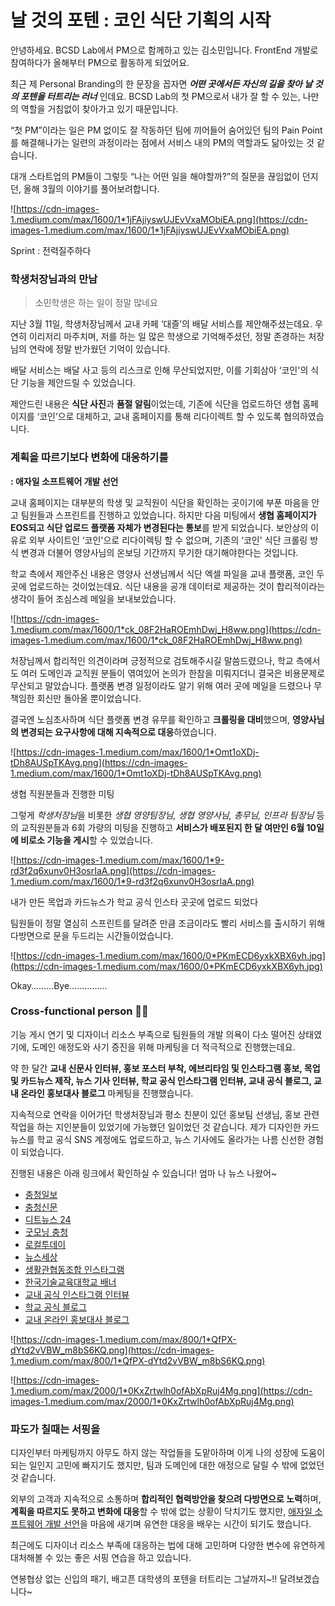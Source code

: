 # 날 것의 포텐 : 코인 식단 기획의 시작

안녕하세요. BCSD Lab에서 PM으로 함께하고 있는 김소민입니다. FrontEnd 개발로 참여하다가 올해부터 PM으로 활동하게 되었어요.

최근 제 Personal Branding의 한 문장을 꼽자면 **_어떤 곳에서든 자신의 길을 찾아 날 것의 포텐을 터트리는 러너_** 인데요. BCSD Lab의 첫 PM으로서 내가 잘 할 수 있는, 나만의 역할을 거침없이 찾아가고 있기 때문입니다.

“첫 PM”이라는 일은 PM 없이도 잘 작동하던 팀에 끼어들어 숨어있던 팀의 Pain Point를 해결해나가는 일련의 과정이라는 점에서 서비스 내의 PM의 역할과도 닮아있는 것 같습니다.

대개 스타트업의 PM들이 그렇듯 “나는 어떤 일을 해야할까?”의 질문을 끊임없이 던지던, 올해 3월의 이야기를 풀어보려합니다.

![https://cdn-images-1.medium.com/max/1600/1*1jFAjiyswUJEvVxaMObiEA.png](https://cdn-images-1.medium.com/max/1600/1*1jFAjiyswUJEvVxaMObiEA.png)

Sprint : 전력질주하다

### 학생처장님과의 만남

> 소민학생은 하는 일이 정말 많네요

지난 3월 11일, 학생처장님께서 교내 카페 ‘대즐’의 배달 서비스를 제안해주셨는데요. 우연히 이리저리 마주치며, 저를 하는 일 많은 학생으로 기억해주셨던, 정말 존경하는 처장님의 연락에 정말 반가웠던 기억이 있습니다.

배달 서비스는 배달 사고 등의 리스크로 인해 무산되었지만, 이를 기회삼아 ‘코인'의 식단 기능을 제안드릴 수 있었습니다.

제안드린 내용은 **식단 사진**과 **품절 알림**이었는데, 기존에 식단을 업로드하던 생협 홈페이지를 ‘코인’으로 대체하고, 교내 홈페이지를 통해 리다이렉트 할 수 있도록 협의하였습니다.

### 계획을 따르기보다 변화에 대응하기를

**: 애자일 소프트웨어 개발 선언**

교내 홈페이지는 대부분의 학생 및 교직원이 식단을 확인하는 곳이기에 부푼 마음을 안고 팀원들과 스프린트를 진행하고 있었습니다. 하지만 다음 미팅에서 **생협 홈페이지가 EOS되고 식단 업로드 플랫폼 자체가 변경된다는 통보**를 받게 되었습니다. 보안상의 이유로 외부 사이트인 ‘코인'으로 리다이렉팅 할 수 없으며, 기존의 ‘코인' 식단 크롤링 방식 변경과 더불어 영양사님의 온보딩 기간까지 무기한 대기해야한다는 것입니다.

학교 측에서 제안주신 내용은 영양사 선생님께서 식단 엑셀 파일을 교내 플랫폼, 코인 두곳에 업로드하는 것이었는데요. 식단 내용을 공개 데이터로 제공하는 것이 합리적이라는 생각이 들어 조심스레 메일을 보내보았습니다.

![https://cdn-images-1.medium.com/max/1600/1*ck_08F2HaROEmhDwj_H8ww.png](https://cdn-images-1.medium.com/max/1600/1*ck_08F2HaROEmhDwj_H8ww.png)

처장님께서 합리적인 의견이라며 긍정적으로 검토해주시길 말씀드렸으나, 학교 측에서도 여러 도메인과 교직원 분들이 엮여있어 논의가 한참을 미뤄지더니 결국은 비용문제로 무산되고 말았습니다. 플랫폼 변경 일정이라도 알기 위해 여러 곳에 메일을 드렸으나 무책임한 회신만 돌아올 뿐이었습니다.

결국엔 노심초사하며 식단 플랫폼 변경 유무를 확인하고 **크롤링을 대비**했으며, **영양사님의 변경되는 요구사항에 대해 지속적으로 대응**하였습니다.

![https://cdn-images-1.medium.com/max/1600/1*Omt1oXDj-tDh8AUSpTKAvg.png](https://cdn-images-1.medium.com/max/1600/1*Omt1oXDj-tDh8AUSpTKAvg.png)

생협 직원분들과 진행한 미팅

그렇게 *학생처장님*을 비롯한 _생협 영양팀장님, 생협 영양사님, 총무님, 인프라 팀장님_ 등의 교직원분들과 6회 가량의 미팅을 진행하고 **서비스가 배포된지 한 달 여만인 6월 10일에 비로소 기능을 게시**할 수 있었습니다.

![https://cdn-images-1.medium.com/max/1600/1*9-rd3f2q6xunv0H3osrIaA.png](https://cdn-images-1.medium.com/max/1600/1*9-rd3f2q6xunv0H3osrIaA.png)

내가 만든 목업과 카드뉴스가 학교 공식 인스타 곳곳에 업로드 되었다

팀원들이 정말 열심히 스프린트를 달려준 만큼 조금이라도 빨리 서비스를 출시하기 위해 다방면으로 문을 두드리는 시간들이었습니다.

![https://cdn-images-1.medium.com/max/1600/0*PKmECD6yxkXBX6yh.jpg](https://cdn-images-1.medium.com/max/1600/0*PKmECD6yxkXBX6yh.jpg)

Okay………Bye……………

### Cross-functional person 🙋‍♀

기능 게시 연기 및 디자이너 리소스 부족으로 팀원들의 개발 의욕이 다소 떨어진 상태였기에, 도메인 애정도와 사기 증진을 위해 마케팅을 더 적극적으로 진행했는데요.

약 한 달간 **교내 신문사 인터뷰, 홍보 포스터 부착, 에브리타임 및 인스타그램 홍보, 목업 및 카드뉴스 제작, 뉴스 기사 인터뷰, 학교 공식 인스타그램 인터뷰, 교내 공식 블로그, 교내 온라인 홍보대사 블로그** 마케팅을 진행했습니다.

지속적으로 연락을 이어가던 학생처장님과 평소 친분이 있던 홍보팀 선생님, 홍보 관련 작업을 하는 지인분들이 있었기에 가능했던 일이었던 것 같습니다. 제가 디자인한 카드뉴스를 학교 공식 SNS 계정에도 업로드하고, 뉴스 기사에도 올라가는 나름 신선한 경험이 되었습니다.

진행된 내용은 아래 링크에서 확인하실 수 있습니다! 엄마 나 뉴스 나왔어~

- [충청일보](https://www.ccdailynews.com/news/articleView.html?idxno=2279838)
- [충청신문](https://www.dailycc.net/news/articleView.html?idxno=790821)
- [디트뉴스 24](https://www.dtnews24.com/news/articleView.html?idxno=773623)
- [굿모닝 충청](https://www.goodmorningcc.com/news/articleView.html?idxno=311478)
- [로컬투데이](https://www.localtoday.co.kr/news/articleView.html?idxno=303893)
- [뉴스세상](https://www.newssesang.kr/news/articleView.html?idxno=260514)
- [생활관협동조합 인스타그램](https://www.instagram.com/p/C8XwUYiStXl/?utm_source=ig_web_copy_link&igsh=MzRlODBiNWFlZA%3D%3D)
- [한국기술교육대학교 배너](https://www.koreatech.ac.kr/gallery.es?mid=a10701010000&bid=0017&list_no=51788&act=view)
- [교내 공식 인스타그램 인터뷰](https://www.instagram.com/p/C8d_g5nShei/?utm_source=ig_web_copy_link&igsh=MzRlODBiNWFlZA%3D%3D&img_index=1)
- [학교 공식 블로그](https://m.blog.naver.com/PostView.naver?blogId=koreatech91&logNo=223486974367&navType=by)
- [교내 온라인 홍보대사 블로그](https://blog.naver.com/koreatech91/223492789781)

![https://cdn-images-1.medium.com/max/800/1*QfPX-dYtd2vVBW_m8bS6KQ.png](https://cdn-images-1.medium.com/max/800/1*QfPX-dYtd2vVBW_m8bS6KQ.png)

![https://cdn-images-1.medium.com/max/2000/1*0KxZrtwlh0ofAbXpRuj4Mg.png](https://cdn-images-1.medium.com/max/2000/1*0KxZrtwlh0ofAbXpRuj4Mg.png)

### 파도가 칠때는 서핑을

디자인부터 마케팅까지 아무도 하지 않는 작업들을 도맡아하며 이게 나의 성장에 도움이 되는 일인지 고민에 빠지기도 했지만, 팀과 도메인에 대한 애정으로 달릴 수 밖에 없었던 것 같습니다.

외부의 고객과 지속적으로 소통하며 **합리적인 협력방안을 찾으려 다방면으로 노력**하며, **계획을 따르지도 못하고 변화에 대응**할 수 밖에 없는 상황이 닥치기도 했지만, [애자일 소프트웨어 개발 선언](https://agilemanifesto.org/iso/ko/manifesto.html)을 마음에 새기며 유연한 대응을 배우는 시간이 되기도 했습니다.

최근에도 디자이너 리소스 부족에 대응하는 법에 대해 고민하며 다양한 변수에 유연하게 대처해볼 수 있는 좋은 서핑 연습을 하고 있습니다.

연봉협상 없는 신입의 패기, 배고픈 대학생의 포텐을 터트리는 그날까지~!! 달려보겠습니다~
